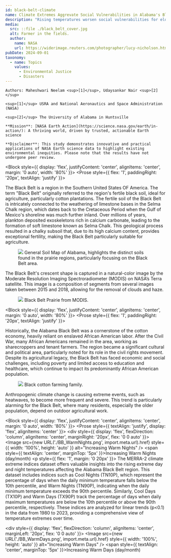 ```yaml
---
id: black-belt-climate
name: Climate Extremes Aggrevate Social Vulnerabilities in Alabama's Black Belt
description: "Rising temperatures worsen social vulnerabilities for elder population by increasing their heat-related health risks."
media:
  src: ::file ./black_belt_cover.jpg
  alt: Farmer in the fields.
  author:
    name: NASA
    url: https://widerimage.reuters.com/photographer/lucy-nicholson.html
pubDate: 2024-09-01
taxonomy:
  - name: Topics
    values:
      - Environmental Justice
      - Disasters
---
```


<Block> 
  <Prose>

    Authors: Maheshwari Neelam <sup>[1]</sup>, Udaysankar Nair <sup>[2]</sup>

    <sup>[1]</sup> USRA and National Aeronautics and Space Administration (NASA)
    
    <sup>[2]</sup> The University of Alabama in Huntsville

    **Mission**: [NASA Earth Action](https://science.nasa.gov/earth/in-action/): A thriving world, driven by trusted, actionable Earth science

    **Disclaimer**: This study demonstrates innovative and practical applications of NASA Earth science data to highlight existing environmental inequities. Please note that the results have not undergone peer review.
  </Prose>
</Block>

<Block style={{ display: 'flex', justifyContent: 'center', alignItems: 'center', margin: '0 auto', width: '80%' }}>
  <Prose style={{ flex: '1', paddingRight: '20px', textAlign: 'justify' }}>
    <p>
     The Black Belt is a region in the Southern United States OF America. The term "Black Belt" originally referred to the region's fertile black soil, ideal for agriculture, particularly cotton plantations. The fertile soil of the Black Belt is intricately connected to the weathering of limestone bases in the Selma Chalk region, which dates back to the Cretaceous Period when the Gulf of Mexico's shoreline was much further inland. Over millions of years, plankton deposited exoskeletons rich in calcium carbonate, leading to the formation of soft limestone known as Selma Chalk. This geological process resulted in a chalky subsoil that, due to its high calcium content, provides exceptional fertility, making the Black Belt particularly suitable for agriculture.
    </p>
  </Prose>
  <Figure style={{ flex: '0 0 auto', marginLeft: '20px' }}>
    <Image
      src={new URL('./soilmap_Alabama.png', import.meta.url).href}
      style={{ maxWidth: '70%', height: 'auto' }}
    />
    <Caption attrAuthor='Data.gov' attrUrl='https://hdl.loc.gov/loc.gmd/g3971j.ct010657'>
      General Soil Map of Alabama, highlights the distinct soils found in the prairie regions, particularly focusing on the Black Belt area. 
    </Caption>
  </Figure>
</Block>

<Block>
  <Prose style={{ flex: '1', paddingRight: '20px', textAlign: 'justify' }}>
    <p>
    The Black Belt's crescent shape is captured in a natural-color image by the Moderate Resolution Imaging Spectroradiometer (MODIS) on NASA’s Terra satellite. This image is a composition of segments from several images taken between 2015 and 2018, allowing for the removal of clouds and haze.  
    </p>
  </Prose>
  <Figure style={{ flex: '0 0 auto', marginLeft: '20px' }}>
      <Image
      src={new URL('./blackbelt_tmo_2015-2018_lrg.jpg', import.meta.url).href}
    />
    <Caption attrAuthor='Data.gov' attrUrl='https://earthobservatory.nasa.gov/images/92321/black-belt-prairie'>
      Black Belt Prairie from MODIS.
    </Caption>
  </Figure>
</Block>

<Block style={{ display: 'flex', justifyContent: 'center', alignItems: 'center', margin: '0 auto', width: '80%' }}>
  <Prose style={{ flex: '1', paddingRight: '20px', textAlign: 'justify' }}>
    <p>
     Historically, the Alabama Black Belt was a cornerstone of the cotton economy, heavily reliant on enslaved African American labor. After the Civil War, many African Americans remained in the area, working as sharecroppers and tenant farmers. The region became a significant cultural and political area, particularly noted for its role in the civil rights movement. Despite its agricultural legacy, the Black Belt has faced economic and social challenges, including poverty and limited access to education and healthcare, which continue to impact its predominantly African American population.
    </p>
  </Prose>
  <Figure style={{ flex: '0 0 auto', marginLeft: '20px' }}>
    <Image
      src={new URL('./Black_cotton_farming_family.jpg', import.meta.url).href}
      style={{ maxWidth: '100%', height: 'auto' }}
    />
    <Caption attrAuthor='Data.gov' attrUrl='https://en.wikipedia.org/wiki/History_of_African-American_agriculture'>
      Black cotton farming family.
    </Caption>
  </Figure> 
</Block>

<Block>
  <Prose style={{ flex: '1', paddingRight: '5px', textAlign: 'justify' }}>
    <p>
     Anthropogenic climate change is causing extreme events, such as heatwaves, to become more frequent and severe. This trend is particularly alarming for the Black Belt, where many residents, especially the older population, depend on outdoor agricultural work.
    </p>
  </Prose>
</Block>

<Block style={{ display: 'flex', justifyContent: 'center', alignItems: 'center', margin: '0 auto', width: '80%' }}>
  <Prose style={{ textAlign: 'justify', display: 'flex', alignItems: 'center' }}>
    <div style={{ display: 'flex', flexDirection: 'column', alignItems: 'center', marginRight: '20px', flex: '0 0 auto' }}>
      <Image
        src={new URL('./BB_WarmNights.png', import.meta.url).href}
        style={{ width: '100%', height: 'auto' }}
        alt="Increasing Warm Nights"
      />
      <span style={{ textAlign: 'center', marginTop: '5px' }}>Increasing Warm Nights (day/month)</span>
    </div>
    <p style={{ flex: '1', margin: '0 20px' }}>
      The MERRA-2 climate extreme indices dataset offers valuable insights into the rising extreme day and night temperatures affecting the Alabama Black Belt region. This dataset includes indices such as Cool Nights (TN10P), which represent the percentage of days when the daily minimum temperature falls below the 10th percentile, and Warm Nights (TN90P), indicating when the daily minimum temperature exceeds the 90th percentile. Similarly, Cool Days (TX10P) and Warm Days (TX90P) track the percentage of days when daily maximum temperatures are below the 10th percentile or above the 90th percentile, respectively. These indices are analyzed for linear trends (p<0.1) in the data from 1980 to 2023, providing a comprehensive view of temperature extremes over time.
    </p>
    <div style={{ display: 'flex', flexDirection: 'column', alignItems: 'center', marginLeft: '20px', flex: '0 0 auto' }}>
      <Image
        src={new URL('./BB_WarmDays.png', import.meta.url).href}
        style={{ width: '100%', height: 'auto' }}
        alt="Increasing Warm Days"
      />
      <span style={{ textAlign: 'center', marginTop: '5px' }}>Increasing Warm Days (day/month)</span>
    </div>
  </Prose>
</Block>


